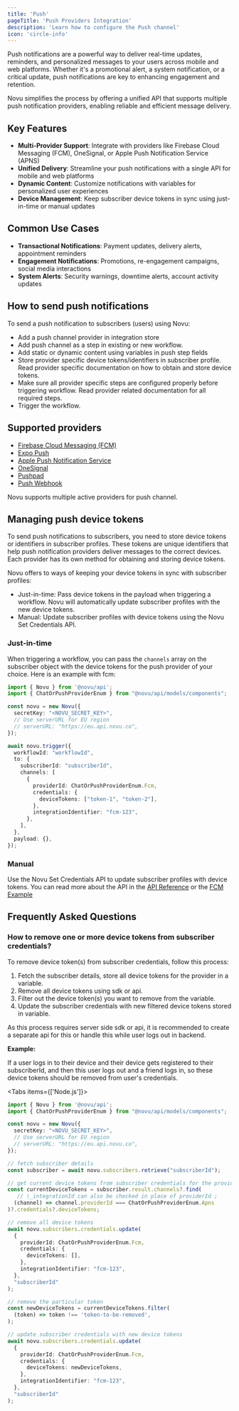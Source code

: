 ```yaml
---
title: 'Push'
pageTitle: 'Push Providers Integration'
description: 'Learn how to configure the Push channel'
icon: 'circle-info'
---
```



Push notifications are a powerful way to deliver real-time updates, reminders, and personalized messages to your users across mobile and web platforms.
Whether it's a promotional alert, a system notification, or a critical update, push notifications are key to enhancing engagement and retention.

Novu simplifies the process by offering a unified API that supports multiple push notification providers, enabling reliable and efficient message delivery.

## Key Features

- **Multi-Provider Support**: Integrate with providers like Firebase Cloud Messaging (FCM), OneSignal, or Apple Push Notification Service (APNS)
- **Unified Delivery**: Streamline your push notifications with a single API for mobile and web platforms
- **Dynamic Content**: Customize notifications with variables for personalized user experiences
- **Device Management**: Keep subscriber device tokens in sync using just-in-time or manual updates

## Common Use Cases

- **Transactional Notifications**: Payment updates, delivery alerts, appointment reminders
- **Engagement Notifications**: Promotions, re-engagement campaigns, social media interactions
- **System Alerts**: Security warnings, downtime alerts, account activity updates

## How to send push notifications

To send a push notification to subscribers (users) using Novu:

- Add a push channel provider in integration store
- Add push channel as a step in existing or new workflow.
- Add static or dynamic content using variables in push step fields
- Store provider specific device tokens/identifiers in subscriber profile. Read provider specific documentation on how to obtain and store device tokens.
- Make sure all provider specific steps are configured properly before triggering workflow. Read provider related documentation for all required steps.
- Trigger the workflow.

## Supported providers

- [Firebase Cloud Messaging (FCM)](/platform/integrations/push/fcm)
- [Expo Push](/platform/integrations/push/expo-push)
- [Apple Push Notification Service](/platform/integrations/push/apns)
- [OneSignal](/platform/integrations/push/onesignal)
- [Pushpad](/platform/integrations/push/pushpad)
- [Push Webhook](/platform/integrations/push/push-webhook)

<Callout>Novu supports multiple active providers for push channel.</Callout>

## Managing push device tokens

To send push notifications to subscribers, you need to store device tokens or identifiers in subscriber profiles. These tokens are unique identifiers that help push notification providers deliver messages to the correct devices. Each provider has its own method for obtaining and storing device tokens.

Novu offers to ways of keeping your device tokens in sync with subscriber profiles:

- Just-in-time: Pass device tokens in the payload when triggering a workflow. Novu will automatically update subscriber profiles with the new device tokens.
- Manual: Update subscriber profiles with device tokens using the Novu Set Credentials API.

### Just-in-time

When triggering a workflow, you can pass the `channels` array on the subscriber object with the device tokens for the push provider of your choice. Here is an example with fcm:

```typescript
import { Novu } from '@novu/api';
import { ChatOrPushProviderEnum } from "@novu/api/models/components";

const novu = new Novu({
  secretKey: "<NOVU_SECRET_KEY>",
  // Use serverURL for EU region
  // serverURL: "https://eu.api.novu.co",
});

await novu.trigger({
  workflowId: "workflowId",
  to: {
    subscriberId: "subscriberId",
    channels: [
      {
        providerId: ChatOrPushProviderEnum.Fcm,
        credentials: {
          deviceTokens: ["token-1", "token-2"],
        },
        integrationIdentifier: "fcm-123",
      },
    ],
  },
  payload: {},
});
```

### Manual

Use the Novu Set Credentials API to update subscriber profiles with device tokens. You can read more about the API in the [API Reference](/api-reference/subscribers/update-provider-credentials) or the [FCM Example](/platform/integrations/push/fcm#setting-device-token)

## Frequently Asked Questions

### How to remove one or more device tokens from subscriber credentials?

To remove device token(s) from subscriber credentials, follow this process:
1. Fetch the subscriber details, store all device tokens for the provider in a variable.
2. Remove all device tokens using sdk or api.
3. Filter out the device token(s) you want to remove from the variable.
4. Update the subscriber credentials with new filtered device tokens stored in variable.

As this process requires server side sdk or api, it is recommended to create a separate api for this or handle this while user logs out in backend.

**Example:**

If a user logs in to their device and their device gets registered to their subscriberId, and then this user logs out and a friend logs in, so these device tokens should be removed from user's credentials.

<Tabs items={['Node.js']}>
<Tab value="Node.js">
```ts
import { Novu } from '@novu/api';
import { ChatOrPushProviderEnum } from "@novu/api/models/components";

const novu = new Novu({
  secretKey: "<NOVU_SECRET_KEY>",
  // Use serverURL for EU region
  // serverURL: "https://eu.api.novu.co",
});

// fetch subscriber details
const subscriber = await novu.subscribers.retrieve("subscriberId");

// get current device tokens from subscriber credentials for the provider
const currentDeviceTokens = subscriber.result.channels?.find(
   // \_integrationId can also be checked in place of providerId ;
  (channel) => channel.providerId === ChatOrPushProviderEnum.Apns
)?.credentials?.deviceTokens;

// remove all device tokens
await novu.subscribers.credentials.update(
  {
    providerId: ChatOrPushProviderEnum.Fcm,
    credentials: {
      deviceTokens: [],
    },
    integrationIdentifier: "fcm-123",
  },
  "subscriberId"
);

// remove the particular token
const newDeviceTokens = currentDeviceTokens.filter(
  (token) => token !== 'token-to-be-removed',
);

// update subscriber credentials with new device tokens
await novu.subscribers.credentials.update(
  {
    providerId: ChatOrPushProviderEnum.Fcm,
    credentials: {
      deviceTokens: newDeviceTokens,
    },
    integrationIdentifier: "fcm-123",
  },
  "subscriberId"
);
```
  </Tab>
</Tabs>
